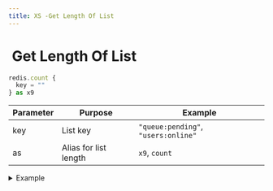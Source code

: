 ```yaml
---
title: XS -Get Length Of List
---
```


# <img src="../assets/docuBadge (11).png" alt="" data-size="line"> Get Length Of List <a href="#xs-get-length-of-list" id="xs-get-length-of-list"></a>

```javascript
redis.count {
  key = ""
} as x9
```

| Parameter | Purpose               | Example                             |
| --------- | --------------------- | ----------------------------------- |
| key       | List key              | `"queue:pending"`, `"users:online"` |
| as        | Alias for list length | `x9`, `count`                       |

<details>

<summary>Example</summary>

```javascript
redis.count {
  key = "waiting_users"
} as queue_size
```

* Returns current length of list
* Returns 0 if list doesn't exist
* Useful for queue management
* Quick operation regardless of list size

</details>
